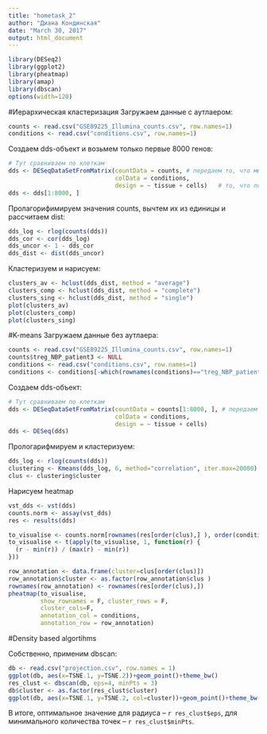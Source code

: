 ```yaml
---
title: "hometask_2"
author: "Диана Кондинская"
date: "March 30, 2017"
output: html_document
---
```


```r
library(DESeq2)
library(ggplot2)
library(pheatmap)
library(amap)
library(dbscan)
options(width=120)
```
#Иерархическая кластеризация
Загружаем данные с аутлаером:
```r
counts <- read.csv("GSE89225_Illumina_counts.csv", row.names=1)
conditions <- read.csv("conditions.csv", row.names=1)
```
Создаем dds-объект и возьмем только первые 8000 генов:
```r
# Тут сравниваем по клеткам
dds <- DESeqDataSetFromMatrix(countData = counts, # передаем то, что мы насчитали
                              colData = conditions,
                              design = ~ tissue + cells)   # то, что последнее - на это сравниваем. В данном случае -- внутри групп
dds <- dds[1:8000, ]

```
Пролагорифимируем значения counts, вычтем их из единицы и рассчитаем dist:
```r
dds_log <- rlog(counts(dds))
dds_cor <- cor(dds_log) 
dds_uncor <- 1 - dds_cor
dds_dist <- dist(dds_uncor)
```
Кластеризуем и нарисуем:
```r
clusters_av <- hclust(dds_dist, method = "average")
clusters_comp <- hclust(dds_dist, method = "complete")
clusters_sing <- hclust(dds_dist, method = "single")
plot(clusters_av)
plot(clusters_comp)
plot(clusters_sing)
```

#K-means
Загружаем данные без аутлаера:
```r
counts <- read.csv("GSE89225_Illumina_counts.csv", row.names=1)
counts$treg_NBP_patient3 <- NULL
conditions <- read.csv("conditions.csv", row.names=1)
conditions <- conditions[-which(rownames(conditions)=="treg_NBP_patient3"),]
```
Создаем dds-объект:
```r
# Тут сравниваем по клеткам
dds <- DESeqDataSetFromMatrix(countData = counts[1:8000, ], # передаем то, что мы насчитали
                              colData = conditions,
                              design = ~ tissue + cells) 
dds <- DESeq(dds)
```
Прологарифмируем и кластеризуем:
```r
dds_log <- rlog(counts(dds))
clustering <- Kmeans(dds_log, 6, method="correlation", iter.max=20000)
clus <- clustering$cluster
```
Нарисуем heatmap
```r
vst_dds <- vst(dds)           
counts.norm <- assay(vst_dds)
res <- results(dds)

to_visualise <- counts.norm[rownames(res[order(clus),] ), order(conditions$cells, conditions$tissue)]
to_visualise <- t(apply(to_visualise, 1, function(r) {
  (r - min(r)) / (max(r) - min(r))
}))

row_annotation <- data.frame(cluster=clus[order(clus)])
row_annotation$cluster <- as.factor(row_annotation$clus )
rownames(row_annotation) <- rownames(res[order(clus),])
pheatmap(to_visualise, 
         show_rownames = F, cluster_rows = F,
         cluster_cols=F,
         annotation_col = conditions,
         annotation_row = row_annotation)

```

#Density based algortihms

Собственно, применим dbscan:
```r
db <- read.csv("projection.csv", row.names = 1)
ggplot(db, aes(x=TSNE.1, y=TSNE.2))+geom_point()+theme_bw()
res_clust <- dbscan(db, eps=4, minPts = 3)
db$cluster <- as.factor(res_clust$cluster)
ggplot(db, aes(x=TSNE.1, y=TSNE.2, col=cluster))+geom_point()+theme_bw()
```

В итоге, оптимальное значение для радиуса -- `r res_clust$eps`, для минимального количества точек -- `r res_clust$minPts`. 

